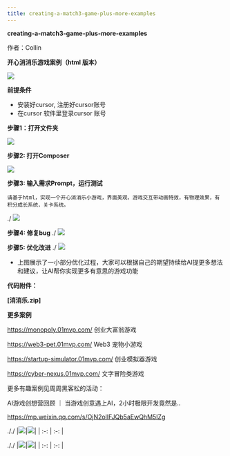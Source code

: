 ```yaml
---
title: creating-a-match3-game-plus-more-examples
---
```


**creating-a-match3-game-plus-more-examples**

作者：Collin

**开心消消乐游戏案例（html 版本）**

![](/images/creating-a-match3-game-plus-more-examples.001.png)

**前提条件**

- 安装好cursor, 注册好cursor账号
- 在cursor 软件里登录cursor 账号

**步骤1：打开文件夹**

![](/images/creating-a-match3-game-plus-more-examples.002.png)

**步骤2: 打开Composer**

![](/images/creating-a-match3-game-plus-more-examples.002.png)

**步骤3:  输入需求Prompt，运行测试**

```Plain Text
请基于html，实现一个开心消消乐小游戏，界面美观，游戏交互带动画特效，有物理效果，有积分成长系统，关卡系统。
```
./
![](/images/creating-a-match3-game-plus-more-examples.002.png)

**步骤4: 修复bug**
./
![](/images/creating-a-match3-game-plus-more-examples.002.png)

**步骤5: 优化改进**
./
![](/images/creating-a-match3-game-plus-more-examples.002.png)

- 上图展示了一小部分优化过程，大家可以根据自己的期望持续给AI提更多想法和建议，让AI帮你实现更多有意思的游戏功能

**代码附件：** 

**[消消乐.zip]**

**更多案例**

https://monopoly.01mvp.com/ 创业大富翁游戏

https://web3-pet.01mvp.com/ Web3 宠物小游戏

https://startup-simulator.01mvp.com/ 创业模拟器游戏

https://cyber-nexus.01mvp.com/ 文字冒险类游戏

更多有趣案例见周周黑客松的活动：

AI游戏创想营回顾 ｜ 当游戏创意遇上AI，2小时极限开发竟然是..

https://mp.weixin.qq.com/s/OjN2olIFJQb5aEwQhM5IZg

././
|![](/images/creating-a-match3-game-plus-more-examples.003.png)|![](/images/creating-a-match3-game-plus-more-examples.004.png)|
| :-: | :-: |

././
|![](/images/creating-a-match3-game-plus-more-examples.005.png)|![](/images/creating-a-match3-game-plus-more-examples.006.png)|
| :-: | :-: |

